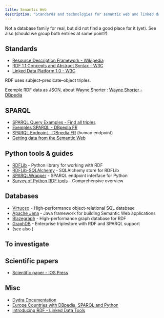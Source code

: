 ```yaml
---
title: Semantic Web
description: "Standards and technologies for semantic web and linked data"
---
```


Not a database family for real, but did not find a good place for it (yet). See also <Link to="graphs" /> (should we group both entries at some point?)

## Standards

* [Resource Description Framework - Wikipedia](https://en.wikipedia.org/wiki/Resource_Description_Framework)
* [RDF 1.1 Concepts and Abstract Syntax - W3C](https://www.w3.org/TR/rdf11-concepts/)
* [Linked Data Platform 1.0 - W3C](https://www.w3.org/TR/ldp/)

RDF uses subject–predicate–object triples.

Exemple RDF data as JSON, about Wayne Shorter : [Wayne Shorter - DBpedia](http://fr.dbpedia.org/data/Wayne_Shorter.json)

## SPARQL

* [SPARQL Query Examples - Find all triples](https://wiki.base22.com/display/btg/SPARQL+Query+Examples#SPARQLQueryExamples-Findalltriples)
* [Exemples SPARQL - DBpedia FR](http://fr.dbpedia.org/wiki/Exemples_SPARQL)
* [SPARQL Endpoint - DBpedia FR](http://fr.dbpedia.org/sparql) (human endpoint)
* [Getting data from the Semantic Web](http://semanticweb.org/wiki/Getting_data_from_the_Semantic_Web.html)

## Python tools & guides

* [RDFLib](https://github.com/RDFLib/rdflib) - Python library for working with RDF
* [RDFLib-SQLAlchemy](https://github.com/RDFLib/rdflib-sqlalchemy) - SQLAlchemy store for RDFLib
* [SPARQLWrapper](https://github.com/RDFLib/sparqlwrapper) - SPARQL endpoint interface for Python
* [Survey of Python RDF tools](http://www.michelepasin.org/blog/2011/02/24/survey-of-pythonic-tools-for-rdf-and-linked-data-programming/) - Comprehensive overview

## Databases

* [Virtuoso](https://github.com/openlink/virtuoso-opensource) - High-performance object-relational SQL database
* [Apache Jena](https://github.com/apache/jena) - Java framework for building Semantic Web applications
* [Blazegraph](https://github.com/blazegraph/database) - High-performance graph database for RDF
* [GraphDB](https://github.com/Ontotext-AD/graphdb-free) - Enterprise triplestore with RDF and SPARQL support
* (see also <Link to="graphs" />)

## To investigate

## Scientific papers

* [Scientific paper - IOS Press](http://content.iospress.com/articles/semantic-web/sw177)

## Misc

* [Dydra Documentation](http://docs.dydra.com/dydra)
* [Europe Countries with DBpedia, SPARQL and Python](https://jcastellssala.com/2012/06/19/europe-countries-dbpediasparqlpython/)
* [Introducing RDF - Linked Data Tools](http://www.linkeddatatools.com/introducing-rdf)